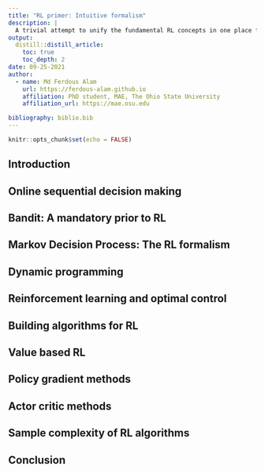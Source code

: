 ```yaml
---
title: "RL primer: Intuitive formalism"
description: |
  A trivial attempt to unify the fundamental RL concepts in one place for building intuitions.
output:  
  distill::distill_article:
    toc: true
    toc_depth: 2
date: 09-25-2021
author:
  - name: Md Ferdous Alam
    url: https://ferdous-alam.github.io
    affiliation: PhD student, MAE, The Ohio State University
    affiliation_url: https://mae.osu.edu

bibliography: biblio.bib
---
```


```r
knitr::opts_chunk$set(echo = FALSE)
```
## Introduction

## Online sequential decision making

## Bandit: A mandatory prior to RL

## Markov Decision Process: The RL formalism

## Dynamic programming

## Reinforcement learning and optimal control

## Building algorithms for RL

## Value based RL

## Policy gradient methods

## Actor critic methods

## Sample complexity of RL algorithms 

## Conclusion 

